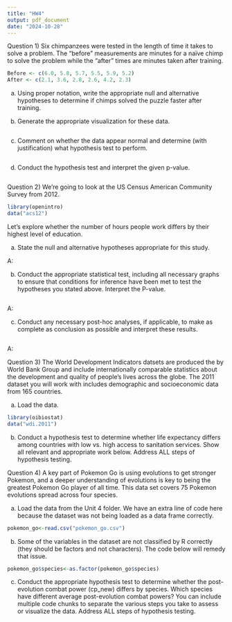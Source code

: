 ```yaml
---
title: "HW4"
output: pdf_document
date: "2024-10-28"
---
```


Question 1) Six chimpanzees were tested in the length of time it takes to solve a problem. The “before” measurements are minutes for a naïve chimp to solve the problem while the “after” times are minutes taken after training. 

```r
Before <- c(6.0, 5.8, 5.7, 5.5, 5.9, 5.2)
After <- c(2.1, 3.6, 2.8, 2.6, 4.2, 2.3)
```

a) Using proper notation, write the appropriate null and alternative hypotheses to determine if chimps solved the puzzle faster after training.



b) Generate the appropriate visualization for these data.

```r

```


c) Comment on whether the data appear normal and determine (with justification) what hypothesis test to perform.

```r

```


d) Conduct the hypothesis test and interpret the given p-value.

```r

```





Question 2) We're going to look at the US Census American Community Survey from 2012. 

```r
library(openintro)
data("acs12")
```

Let's explore whether the number of hours people work differs by their highest level of education.

a) State the null and alternative hypotheses appropriate for this study.

A: 


b) Conduct the appropriate statistical test, including all necessary graphs to ensure that conditions for inference have been met to test the hypotheses you stated above. Interpret the P-value. 


```r

```

A: 


c) Conduct any necessary post-hoc analyses, if applicable, to make as complete as conclusion as possible and interpret these results. 


```r

```

A: 




Question 3) The World Development Indicators datsets are produced the by World Bank Group and include internationally comparable statistics about the development and quality of people's lives across the globe. The 2011 dataset you will work with includes demographic and socioeconomic data from 165 countries. 

a) Load the data.

```r
library(oibiostat)
data("wdi.2011")
```

b) Conduct a hypothesis test to determine whether life expectancy differs among countries with low vs. high access to sanitation services. Show all relevant and appropriate work below. Address ALL steps of hypothesis testing.





Question 4) A key part of Pokemon Go is using evolutions to get stronger Pokemon, and a deeper understanding of evolutions is key to being the greatest Pokemon Go player of all time. This data set covers 75 Pokemon evolutions spread across four species.

a) Load the data from the Unit 4 folder. We have an extra line of code here because the dataset was not being loaded as a data frame correctly.

```r
pokemon_go<-read.csv("pokemon_go.csv")
```

b) Some of the variables in the dataset are not classified by R correctly (they should be factors and not characters). The code below will remedy that issue.

```r
pokemon_go$species<-as.factor(pokemon_go$species)
```


c) Conduct the appropriate hypothesis test to determine whether the post-evolution combat power (cp_new) differs by species. Which species have different average post-evolution combat powers? You can include multiple code chunks to separate the various steps you take to assess or visualize the data. Address ALL steps of hypothesis testing.
